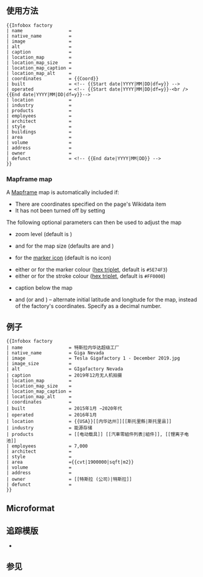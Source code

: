 {{Documentation subpage}}
<!-- Please place categories where indicated at the bottom of this page and interwikis at Wikidata (see [[Wikipedia:Wikidata]]) -->
{{Lua|Module:Infobox|Module:InfoboxImage|Module:Coordinates|Module:Check for unknown parameters}}

== 使用方法 ==
{{Parameter names example
|_template=Infobox factory
| name
| native_name
| image
| image_upright
| alt
| caption
| built
| operated 
| location
| coordinates
| industry
| products
| employees
| architect
| style
| buildings
| area
| volume
| address
| owner
| defunct
}}

<pre style="overflow:auto;">
{{Infobox factory
| name                 = 
| native_name          =
| image                = 
| alt                  = 
| caption              = 
| location_map         = 
| location_map_size    = 
| location_map_caption = 
| location_map_alt     = 
| coordinates          = {{Coord}}
| built                = <!-- {{Start date|YYYY|MM|DD|df=y}} -->
| operated             = <!-- {{Start date|YYYY|MM|DD|df=y}}-<br />{{End date|YYYY|MM|DD|df=y}}-->
| location             = 
| industry             = 
| products             = 
| employees            = 
| architect            = 
| style                = 
| buildings            = 
| area                 = 
| volume               = 
| address              = 
| owner                = 
| defunct              = <!-- {{End date|YYYY|MM|DD}} -->
}}
</pre>

===Mapframe map===
A [[Template:Mapframe|Mapframe]] map is automatically included if:
* There are coordinates specified on the page's Wikidata item
* It has not been turned off by setting {{para|mapframe|no}}
The following optional parameters can then be used to adjust the map
* {{para|mapframe-zoom}} zoom level (default is {{kbd|10}})
* {{para|mapframe-width}} and {{para|mapframe-height}} for the map size (defaults are {{kbd|270}} and {{kbd|200}})
* {{para|mapframe-marker}} for the [[mw:Help:Extension:Kartographer/Icons|marker icon]] (default is no icon)
* either {{para|mapframe-marker-color}} or {{para|mapframe-marker-colour}} for the marker colour ([[hex triplet]], default is <code>#5E74F3</code>)
* either {{para|mapframe-stroke-color}} or {{para|mapframe-stroke-colour}} for the stroke colour ([[hex triplet]], default is <code>#FF0000</code>)
* {{para|mapframe-caption}} caption below the map
* {{para|mapframe-lat}} and {{para|mapframe-long}} (or {{para|mapframe-latitude}} and {{para|mapframe-longitude}}) – alternate initial latitude and longitude for the map, instead of the factory's coordinates. Specify as a decimal number.
{{clear}}

== 例子 ==
{{Infobox factory 
| name                 = 特斯拉内华达超级工厂
| native_name          = Giga Nevada
| image                = Tesla Gigafactory 1 - December 2019.jpg
| image_size           =  
| alt                  = GIgafactory Nevada
| caption              = 2019年12月无人机拍摄
| location_map         = 
| location_map_size    = 
| location_map_caption =
| location_map_alt     =
| coordinates          = 
| built                = 2015年1月 −2020年代
| operated             = 2016年1月
| location             = {{USA}}[[内华达州]][[斯托里縣|斯托里县]]
| industry             = 能源存储
| products             = [[电动载具]] [[汽車零組件列表|組件]], [[锂离子电池]]
| employees            = 7,000
| architect            =
| style                =
| area                 ={{cvt|1900000|sqft|m2}}
| volume               =
| address              =
| owner                = [[特斯拉 (公司)|特斯拉]]
| defunct              = 
}}

<pre style="overflow:auto;">
{{Infobox factory 
| name                 = 特斯拉内华达超级工厂
| native_name          = Giga Nevada
| image                = Tesla Gigafactory 1 - December 2019.jpg
| image_size           =  
| alt                  = GIgafactory Nevada
| caption              = 2019年12月无人机拍摄
| location_map         = 
| location_map_size    = 
| location_map_caption =
| location_map_alt     =
| coordinates          = 
| built                = 2015年1月 −2020年代
| operated             = 2016年1月
| location             = {{USA}}[[内华达州]][[斯托里縣|斯托里县]]
| industry             = 能源存储
| products             = [[电动载具]] [[汽車零組件列表|組件]], [[锂离子电池]]
| employees            = 7,000
| architect            =
| style                =
| area                 ={{cvt|1900000|sqft|m2}}
| volume               =
| address              =
| owner                = [[特斯拉 (公司)|特斯拉]]
| defunct              = 
}}
</pre>
{{clear}}

== Microformat ==
{{UF-hcard-geo}}

== 追踪模版 ==
* {{clc|Pages using infobox factory with unknown parameters}}

== 参见 ==
{{Buildings and structures infobox templates}}

<includeonly>{{sandbox other||
<!-- Categories below this line, please; interwikis at Wikidata-->
[[Category:建築物信息框模板|Factory]]
[[Category:技术和应用科学信息框模板|Factory]]
[[Category:添加追踪分类的模板|{{PAGENAME}}]]
}}</includeonly>